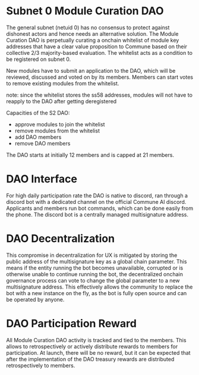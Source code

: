 # Subnet 0 Module Curation DAO

The general subnet (netuid 0) has no consensus to protect against dishonest actors and hence needs an alternative solution. The Module Curation DAO is perpetually curating a onchain whitelist of module key addresses that have a clear value proposition to Commune based on their collective 2/3 majority-based evaluation. The whitelist acts as a condition to be registered on subnet 0.

New modules have to submit an application to the DAO, which will be reviewed, discussed and voted on by its members. Members can start votes to remove existing modules from the whitelist.

note: since the whitelist stores the ss58 addresses, modules will not have to reapply to the DAO after getting deregistered

Capacities of the S2 DAO:

- approve modules to join the whitelist
- remove modules from the whitelist
- add DAO members
- remove DAO members

The DAO starts at initially 12 members and is capped at 21 members.

# DAO Interface

For high daily participation rate the DAO is native to discord, ran through a discord bot with a dedicated channel on the official Commune AI discord. Applicants and members run bot commands, which can be done easily from the phone. The discord bot is a centrally managed multisignature address.

# DAO Decentralization

This compromise in decentralization for UX is mitigated by storing the public address of the multisignature key as a global chain parameter. This means if the entity running the bot becomes unavailable, corrupted or is otherwise unable to continue running the bot, the decentralized onchain governance process can vote to change the global parameter to a new multisignature address. This effectively allows the community to replace the bot with a new instance on the fly, as the bot is fully open source and can be operated by anyone.

# DAO Participation Reward

All Module Curation DAO activity is tracked and tied to the members. This allows to retrospectively or actively distribute rewards to members for participation. At launch, there will be no reward, but it can be expected that after the implementation of the DAO treasury rewards are distributed retrospectively to members.

